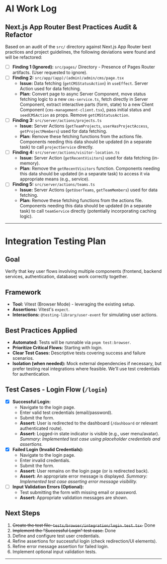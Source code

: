 # AI Work Log

## Next.js App Router Best Practices Audit & Refactor

Based on an audit of the `src/` directory against Next.js App Router best practices and project guidelines, the following deviations were found and will be refactored:

- [ ] **Finding 1 (Ignored):** `src/pages/` Directory - Presence of Pages Router artifacts. (User requested to ignore).
- [ ] **Finding 2:** `src/app/(app)/(admin)/admin/cms/page.tsx`
    - **Issue:** Data fetching (`getCMSStatusAction`) in `useEffect`. Server Action used for data fetching.
    - **Plan:** Convert page to async Server Component, move status fetching logic to a new `cms-service.ts`, fetch directly in Server Component, extract interactive parts (form, state) to a new Client Component (`cms-management-client.tsx`), pass initial status and `seedCMSAction` as props. Remove `getCMSStatusAction`.
- [ ] **Finding 3:** `src/server/actions/projects.ts`
    - **Issue:** Server Actions (`getTeamProjects`, `userHasProjectAccess`, `getProjectMembers`) used for data fetching.
    - **Plan:** Remove these fetching functions from the actions file. Components needing this data should be updated (in a separate task) to call `projectService` directly.
- [ ] **Finding 4:** `src/server/actions/visitor-location.ts`
    - **Issue:** Server Action (`getRecentVisitors`) used for data fetching (in-memory).
    - **Plan:** Remove the `getRecentVisitors` function. Components needing this data should be updated (in a separate task) to access it via appropriate means (e.g., service).
- [ ] **Finding 5:** `src/server/actions/teams.ts`
    - **Issue:** Server Actions (`getUserTeams`, `getTeamMembers`) used for data fetching.
    - **Plan:** Remove these fetching functions from the actions file. Components needing this data should be updated (in a separate task) to call `teamService` directly (potentially incorporating caching logic).

---

# Integration Testing Plan

## Goal

Verify that key user flows involving multiple components (frontend, backend services, authentication, database) work correctly together.

## Framework

-   **Tool:** Vitest (Browser Mode) - leveraging the existing setup.
-   **Assertions:** Vitest's `expect`.
-   **Interactions:** `@testing-library/user-event` for simulating user actions.

## Best Practices Applied

-   **Automated:** Tests will be runnable via `pnpm test:browser`.
-   **Prioritize Critical Flows:** Starting with login.
-   **Clear Test Cases:** Descriptive tests covering success and failure scenarios.
-   **Isolation (when needed):** Mock external dependencies if necessary, but prefer testing real integrations where feasible. We'll use test credentials for authentication.

## Test Cases - Login Flow (`/login`)

-   [x] **Successful Login:**
    -   Navigate to the login page.
    -   Enter valid test credentials (email/password).
    -   Submit the form.
    -   **Assert:** User is redirected to the dashboard (`/dashboard` or relevant authenticated route).
    -   **Assert:** Logged-in state indicator is visible (e.g., user menu/avatar).
    *Summary: Implemented test case using placeholder credentials and assertions.*
-   [x] **Failed Login (Invalid Credentials):**
    -   Navigate to the login page.
    -   Enter invalid credentials.
    -   Submit the form.
    -   **Assert:** User remains on the login page (or is redirected back).
    -   **Assert:** An appropriate error message is displayed.
    *Summary: Implemented test case asserting error message visibility.*
-   [ ] **Input Validation Errors (Optional):**
    -   Test submitting the form with missing email or password.
    -   **Assert:** Appropriate validation messages are shown.

## Next Steps

1.  ~~Create the test file: `tests/browser/integration/login.test.tsx`.~~ Done
2.  ~~Implement the "Successful Login" test case.~~ Done
3.  Define and configure test user credentials.
4.  Refine assertions for successful login (check redirection/UI elements).
5.  Refine error message assertion for failed login.
6.  Implement optional input validation tests.

---
